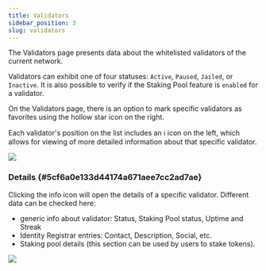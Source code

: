 ```yaml
---
title: Validators
sidebar_position: 3
slug: validators
---
```





The Validators page presents data about the whitelisted validators of the current network.


Validators can exhibit one of four statuses: `Active`, `Paused`, `Jailed`, or `Inactive`. It is also possible to verify if the Staking Pool feature is `enabled` for a validator.


On the Validators page, there is an option to mark specific validators as favorites using the hollow star icon on the right.


Each validator's position on the list includes an ℹ️ icon on the left, which allows for viewing of more detailed information about that specific validator. 


![](/notion_imgs/64192421.png)


### Details {#5cf6a0e133d44174a671aee7cc2ad7ae}


Clicking the info icon will open the details of a specific validator. Different data can be checked here:

- generic info about validator: Status, Staking Pool status, Uptime and Streak
- Identity Registrar entries: Contact, Description, Social, etc.
- Staking pool details (this section can be used by users to stake tokens).

![](/notion_imgs/1462188195.png)

